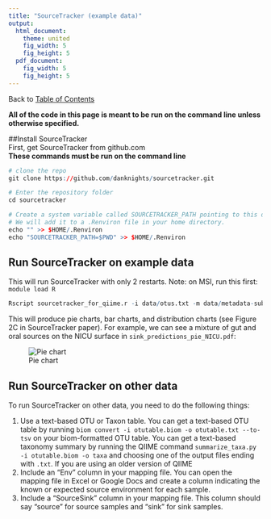 ```yaml
---
title: "SourceTracker (example data)"
output:
  html_document:
    theme: united
    fig_width: 5
    fig_height: 5
  pdf_document:
    fig_width: 5
    fig_height: 5
---
```

Back to [Table of Contents](index.html)  

**All of the code in this page is meant to be run on the command line unless otherwise specified.**

##Install SourceTracker  
First, get SourceTracker from github.com  
**These commands must be run on the command line**  
```r
# clone the repo
git clone https://github.com/danknights/sourcetracker.git

# Enter the repository folder
cd sourcetracker

# Create a system variable called SOURCETRACKER_PATH pointing to this directory
# We will add it to a .Renviron file in your home directory.
echo "" >> $HOME/.Renviron
echo "SOURCETRACKER_PATH=$PWD" >> $HOME/.Renviron


```

## Run SourceTracker on example data
This will run SourceTracker with only 2 restarts. Note: on MSI, run this first: `module load R`
```r
Rscript sourcetracker_for_qiime.r -i data/otus.txt -m data/metadata-subset.txt -o outdir -v -n 2
```

This will produce pie charts, bar charts, and distribution charts (see Figure 2C in SourceTracker paper). For example, we can see a mixture of gut and oral sources on the NICU surface in `sink_predictions_pie_NICU.pdf`:

![Pie chart](sourcetracker/sourcetracker.png)



## Run SourceTracker on other data
To run SourceTracker on other data, you need to do the following things:

1. Use a text-based OTU or Taxon table. You can get a text-based OTU table by running `biom convert -i otutable.biom -o otutable.txt --to-tsv` on your biom-formatted OTU table. You can get a text-based taxonomy summary by running the QIIME command `summarize_taxa.py -i otutable.biom -o taxa` and choosing one of the output files ending with `.txt`. If you are using an older version of QIIME
2. Include an "Env" column in your mapping file. You can open the mapping file in Excel or Google Docs and create a column indicating the known or expected source environment for each sample.
3. Include a "SourceSink" column in your mapping file. This column should say "source" for source samples and "sink" for sink samples.
